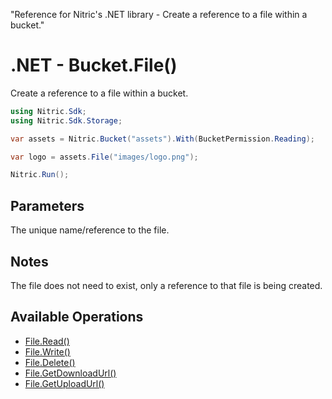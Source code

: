   "Reference for Nitric's .NET library - Create a reference to a file within a bucket."

# .NET - Bucket.File()

Create a reference to a file within a bucket.

```csharp
using Nitric.Sdk;
using Nitric.Sdk.Storage;

var assets = Nitric.Bucket("assets").With(BucketPermission.Reading);

var logo = assets.File("images/logo.png");

Nitric.Run();
```

## Parameters

<Properties>
  <Property name="name" required type="string">
    The unique name/reference to the file.
  </Property>
</Properties>

## Notes

The file does not need to exist, only a reference to that file is being created.

## Available Operations

- [File.Read()](./bucket-file-read)
- [File.Write()](./bucket-file-write)
- [File.Delete()](./bucket-file-delete)
- [File.GetDownloadUrl()](./bucket-file-downloadurl)
- [File.GetUploadUrl()](./bucket-file-uploadurl)
